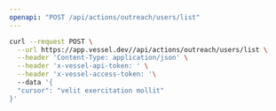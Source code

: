 ```yaml
---
openapi: "POST /api/actions/outreach/users/list"
---
```


<RequestExample>

```bash Request
curl --request POST \
  --url https://app.vessel.dev//api/actions/outreach/users/list \
  --header 'Content-Type: application/json' \
  --header 'x-vessel-api-token: ' \
  --header 'x-vessel-access-token: '\ 
  --data '{
  "cursor": "velit exercitation mollit"
}'
```

</RequestExample>


      